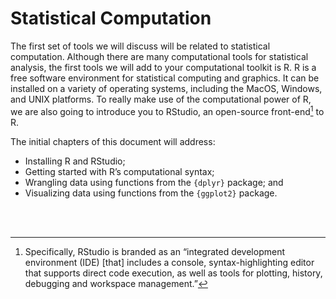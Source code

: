 # Statistical Computation

The first set of tools we will discuss will be related to statistical computation. Although there are many computational tools for statistical analysis, the first tools we will add to your computational toolkit is R. R is a free software environment for statistical computing and graphics. It can be installed on a variety of operating systems, including the MacOS, Windows, and UNIX platforms. To really make use of the computational power of R, we are also going to introduce you to RStudio, an open-source front-end^[Specifically, RStudio is branded as an "integrated development environment (IDE) [that] includes a console, syntax-highlighting editor that supports direct code execution, as well as tools for plotting, history, debugging and workspace management."] to R.


The initial chapters of this document will address:

- Installing R and RStudio;
- Getting started with R's computational syntax;
- Wrangling data using functions from the `{dplyr}` package; and
- Visualizing data using functions from the `{ggplot2}` package.


<br /><br />
